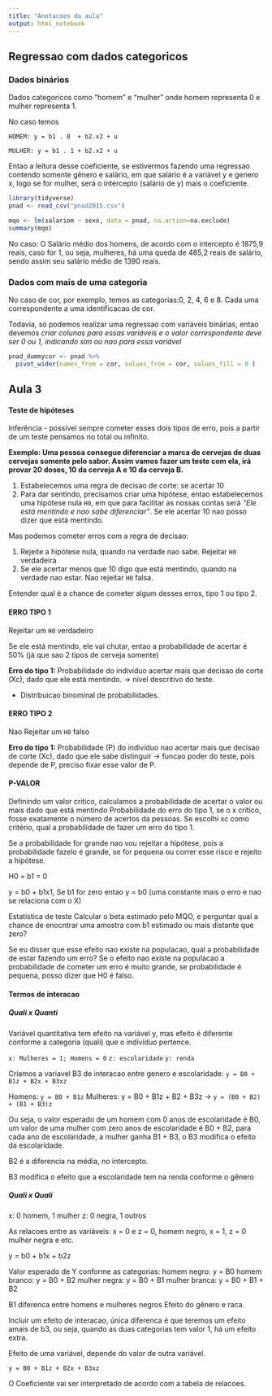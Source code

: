 ```yaml
---
title: "Anotacoes da aula"
output: html_notebook
---
```


## Regressao com dados categoricos

### Dados binários
Dados categoricos como "homem" e "mulher" onde homem representa 0 e mulher representa 1.

No caso temos

`HOMEM: y = b1 . 0  + b2.x2 + u`

`MULHER: y = b1 . 1 + b2.x2 + u`

Entao a leitura desse coeficiente, se estivermos fazendo uma regressao contendo somente gênero e salário, em que salário é a variável y e genero x, logo se for mulher, será o intercepto (salário de y) mais o coeficiente.

```r
library(tidyverse)
pnad <- read_csv("pnad2015.csv")

mqo <- lm(salariom ~ sexo, data = pnad, na.action=na.exclude)
summary(mqo)

```

No caso: O Salário médio dos homens, de acordo com o intercepto é 1875,9 reais, caso for 1, ou seja, mulheres, há uma queda de 485,2 reais de salário, sendo assim seu salário médio de 1390 reais.

### Dados com mais de uma categoria

No caso de cor, por exemplo, temos as categorias:0, 2, 4, 6 e 8. Cada uma correspondente a uma identificacao de cor.

Todavia, só podemos realizar uma regressao com variáveis binárias, entao devemos *criar colunas para essas variáveis e o valor correspondente deve ser 0 ou 1, indicando sim ou nao para essa variável*



```r
pnad_dummycor <- pnad %>% 
  pivot_wider(names_from = cor, values_from = cor, values_fill = 0 )

```


## Aula 3
#### Teste de hipóteses

Inferência - possível sempre cometer esses dois tipos de erro, pois a partir de um teste pensamos no total ou infinito.

**Exemplo: Uma pessoa consegue diferenciar a marca de cervejas de duas cervejas somente pelo sabor. Assim vamos fazer um teste com ela, irá provar 20 doses, 10 da cerveja A e 10 da cerveja B.**

1. Estabelecemos uma regra de decisao de corte: se acertar 10
2. Para dar sentindo, precisamos criar uma hipótese, entao estabelecemos uma hipótese nula `H0`, em que para facilitar as nossas contas será _"Ele está mentindo e nao sabe diferenciar"_. Se ele acertar 10 nao posso dizer que está mentindo.

Mas podemos cometer erros com a regra de decisao:

1. Rejeite a hipótese nula, quando na verdade nao sabe. Rejeitar `H0` verdadeira
2. Se ele acertar menos que 10 digo que está mentindo, quando na verdade nao estar. Nao rejeitar `H0` falsa.

Entender qual é a chance de cometer algum desses erros, tipo 1 ou tipo 2.


#### ERRO TIPO 1
Rejeitar um `H0` verdadeiro

Se ele está mentindo, ele vai chutar, entao a probabilidade de acertar é 50% (já que sao 2 tipos de cerveja somente)

**Erro do tipo 1:** Probabilidade do indivíduo acertar mais que decisao de corte (Xc), dado que ele está mentindo. -> nível descritivo do teste.

- Distribuicao binominal de probabilidades.

#### ERRO TIPO 2
Nao Rejeitar um `H0` falso

**Erro do tipo 1:** Probabilidade (P) do indivíduo nao acertar mais que decisao de corte (Xc), dado que ele sabe distinguir -> funcao poder do teste, pois depende de P, preciso fixar esse valor de P.


#### P-VALOR
Definindo um valor critico, calculamos a probabilidade de acertar o valor ou mais dado que está mentindo
Probabilidade do erro do tipo 1, se o x crítico, fosse exatamente o número de acertos da pessoas.
Se escolhi xc como critério, qual a probabilidade de fazer um erro do tipo 1.

Se a probabilidade for grande nao vou rejeitar a hipótese, pois a probabilidade fazelo é grande, se for pequena ou correr esse risco e rejeito a hipótese.

H0 = b1 = 0

y = b0 + b1x1, Se b1 for zero entao y = b0 (uma constante mais o erro e nao se relaciona com o X)

Estatística de teste
Calcular o beta estimado pelo MQO, e perguntar qual a chance de enocntrar uma amostra com b1 estimado ou mais distante que zero?

Se eu disser que esse efeito nao existe na populacao, qual a probabilidade de estar fazendo um erro? Se o efeito nao existe na populacao a probabilidade de cometer um erro é muito grande, se probabilidade é pequena, posso dizer que H0 é falso.

#### Termos de interacao

##### Quali x Quanti
Variável quantitativa tem efeito na variável y, mas efeito é diferente conforme a categoria (quali) que o indivíduo pertence.

`x: Mulheres = 1; Homens = 0`
`z: escolaridade`
`y: renda`

Criamos a variavel B3 de interacao entre genero e escolaridade:
`y = B0 + B1z + B2x + B3xz`

Homens: `y = B0 + B1z`
Mulheres: y = B0 + B1z + B2 + B3z -> `y = (B0 + B2) + (B1 + B3)z`
 
Ou seja, o valor esperado de um homem com 0 anos de escolaridade é B0, um valor de uma mulher com zero anos de escolaridade é B0 + B2, para cada ano de escolaridade, a mulher ganha B1 + B3, o B3 modifica o efeito da escolaridade.

B2 é a diferencia na média, no intercepto.

B3 modifica o efeito que a escolaridade tem na renda conforme o gênero

##### Quali x Quali

x: 0 homem, 1 mulher
z: 0 negra, 1 outros

As relacoes entre as variáveis: x = 0 e z = 0, homem negro, x = 1, z = 0 mulher negra e etc.

y = b0 + b1x + b2z

Valor esperado de Y conforme as categorias:
homem negro: y = B0 
homem branco:  y = B0 + B2 
mulher negra: y = B0 + B1
mulher branca: y = B0 + B1 + B2

B1 diferenca entre homens e mulheres negros
Efeito do gênero e raca.

Incluir um efeito de interacao, única diferenca é que teremos um efeito amais de b3, ou seja, quando as duas categorias tem valor 1, há um efeito extra.

Efeito de uma variável, depende do valor de outra variável.

`y = B0 + B1z + B2x + B3xz`

O Coeficiente vai ser interpretado de acordo com a tabela de relacoes.





